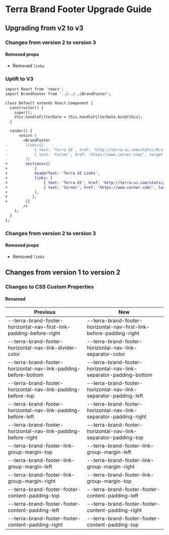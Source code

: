 
<Badge />

# Terra Brand Footer Upgrade Guide
## Upgrading from v2 to v3
### Changes from version 2 to version 3
#### Removed props
* Removed `links`

### Uplift to V3
```diff
import React from 'react';
import BrandFooter from '../../../BrandFooter';

class Default extends React.Component {
  constructor() {
    super();
    this.handleFilterDate = this.handleFilterDate.bind(this);
  }

  render() {
      return (
        <BrandFooter
-        links={[
-            { text: 'Terra UI', href: 'http://terra-ui.com/static/#/site/home' },
-            { text: 'Cerner', href: 'https://www.cerner.com/', target: '_blank' },
-        ]}
+        sections={[
+            {
+            headerText: 'Terra UI Links',
+            links: [
+                { text: 'Terra UI', href: 'http://terra-ui.com/static/#/site/home' },
+                { text: 'Cerner', href: 'https://www.cerner.com/', target: '_blank' },
+            ],
+           },
+        ]}
        />
    );
  }
};
```
### Changes from version 2 to version 3
#### Removed props
* Removed `links`

## Changes from version 1 to version 2
### Changes to CSS Custom Properties

#### Renamed
| Previous | New |
|-|-|
| --terra-brand-footer-horizontal-nav-first-link-padding-before-right | --terra-brand-footer-horizontal-nav-first-link-before-padding-right |
| --terra-brand-footer-horizontal-nav-link-divider-color | --terra-brand-footer-horizontal-nav-link-separator-color |
| --terra-brand-footer-horizontal-nav-link-padding-before-bottom | --terra-brand-footer-horizontal-nav-link-separator-padding-bottom |
| --terra-brand-footer-horizontal-nav-link-padding-before-top | --terra-brand-footer-horizontal-nav-link-separator-padding-left |
| --terra-brand-footer-horizontal-nav-link-padding-before-left | --terra-brand-footer-horizontal-nav-link-separator-padding-right |
| --terra-brand-footer-horizontal-nav-link-padding-before-right | --terra-brand-footer-horizontal-nav-link-separator-padding-top |
| --terra-brand-footer-link-group-margin-top | --terra-brand-footer-link-group-margin-left |
| --terra-brand-footer-link-group-margin-left | --terra-brand-footer-link-group-margin-right |
| --terra-brand-footer-link-group-margin-right | --terra-brand-footer-link-group-margin-top |
| --terra-brand-footer-footer-content-padding-top | --terra-brand-footer-footer-content-padding-left |
| --terra-brand-footer-footer-content-padding-left | --terra-brand-footer-footer-content-padding-right |
| --terra-brand-footer-footer-content-padding-right | --terra-brand-footer-footer-content-padding-top |
